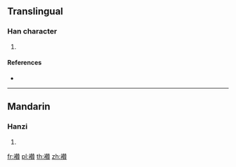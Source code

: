 {{character info/new}}
==Translingual==

===Han character===
{{Han char|rn=145|rad=衣|as=19|sn=25|four=|canj=LHUC}}

# {{defn|Han|sort=衣19}}

====References====
* {{Han ref|kx=1127.270|dkj=34738|dj=1594.330|hdz=53124.010|uh=8978|ud=35192}}

----

==Mandarin==

===Hanzi===
{{cmn-hanzi|pin=[[zàn]] ([[zan4]])|wg=tsan<sup>4</sup>}}

# {{defn|lang=cmn|sort=衣19}}

[[fr:襸]]
[[pl:襸]]
[[th:襸]]
[[zh:襸]]